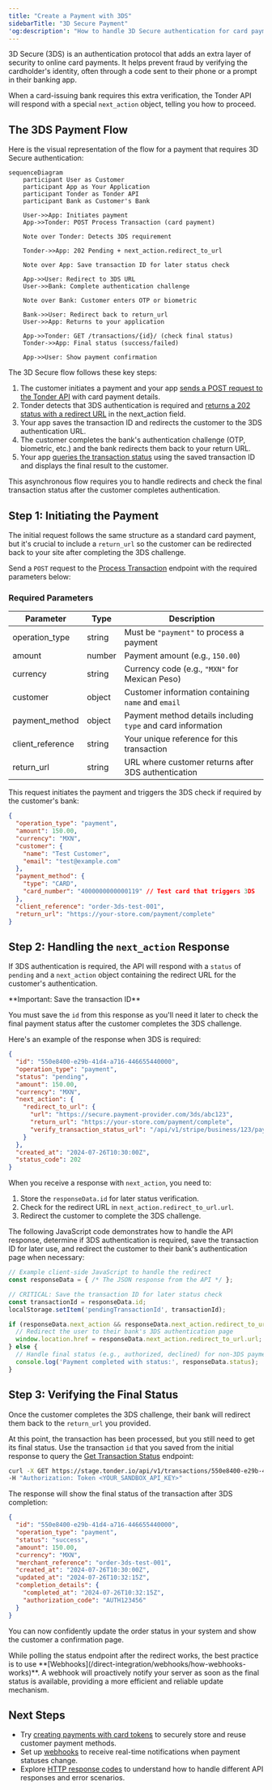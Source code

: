 ```yaml
---
title: "Create a Payment with 3DS"
sidebarTitle: "3D Secure Payment"
'og:description': "How to handle 3D Secure authentication for card payments"
---
```


3D Secure (3DS) is an authentication protocol that adds an extra layer of security to online card payments. It helps prevent fraud by verifying the cardholder's identity, often through a code sent to their phone or a prompt in their banking app.

When a card-issuing bank requires this extra verification, the Tonder API will respond with a special `next_action` object, telling you how to proceed.

## The 3DS Payment Flow

Here is the visual representation of the flow for a payment that requires 3D Secure authentication:

```mermaid
sequenceDiagram
    participant User as Customer
    participant App as Your Application
    participant Tonder as Tonder API
    participant Bank as Customer's Bank
    
    User->>App: Initiates payment
    App->>Tonder: POST Process Transaction (card payment)
    
    Note over Tonder: Detects 3DS requirement
    
    Tonder->>App: 202 Pending + next_action.redirect_to_url
    
    Note over App: Save transaction ID for later status check
    
    App->>User: Redirect to 3DS URL
    User->>Bank: Complete authentication challenge
    
    Note over Bank: Customer enters OTP or biometric
    
    Bank->>User: Redirect back to return_url
    User->>App: Returns to your application
    
    App->>Tonder: GET /transactions/{id}/ (check final status)
    Tonder->>App: Final status (success/failed)
    
    App->>User: Show payment confirmation
```

The 3D Secure flow follows these key steps:

1. The customer initiates a payment and your app [sends a POST request to the Tonder API](#step-1-initiating-the-payment) with card payment details.
2. Tonder detects that 3DS authentication is required and [returns a 202 status with a redirect URL](#step-2-handling-the-next_action-response) in the next_action field.
3. Your app saves the transaction ID and redirects the customer to the 3DS authentication URL.
4. The customer completes the bank's authentication challenge (OTP, biometric, etc.) and the bank redirects them back to your return URL.
5. Your app [queries the transaction status](#step-3-checking-the-final-status) using the saved transaction ID and displays the final result to the customer.

This asynchronous flow requires you to handle redirects and check the final transaction status after the customer completes authentication.

## Step 1: Initiating the Payment

The initial request follows the same structure as a standard card payment, but it's crucial to include a `return_url` so the customer can be redirected back to your site after completing the 3DS challenge.

Send a `POST` request to the [Process Transaction](/reference/process-transaction) endpoint with the required parameters below:

### Required Parameters

| Parameter | Type | Description |
|-----------|------|-------------|
| operation_type | string | Must be `"payment"` to process a payment |
| amount | number | Payment amount (e.g., `150.00`) |
| currency | string | Currency code (e.g., `"MXN"` for Mexican Peso) |
| customer | object | Customer information containing `name` and `email` |
| payment_method | object | Payment method details including `type` and card information |
| client_reference | string | Your unique reference for this transaction |
| return_url | string | URL where customer returns after 3DS authentication |

This request initiates the payment and triggers the 3DS check if required by the customer's bank:

```json Initial Request
{
  "operation_type": "payment",
  "amount": 150.00,
  "currency": "MXN",
  "customer": {
    "name": "Test Customer",
    "email": "test@example.com"
  },
  "payment_method": {
    "type": "CARD",
    "card_number": "4000000000000119" // Test card that triggers 3DS
  },
  "client_reference": "order-3ds-test-001",
  "return_url": "https://your-store.com/payment/complete"
}
```

## Step 2: Handling the `next_action` Response

If 3DS authentication is required, the API will respond with a `status` of `pending` and a `next_action` object containing the redirect URL for the customer's authentication.

<Warning>
**Important: Save the transaction ID**

You must save the `id` from this response as you'll need it later to check the final payment status after the customer completes the 3DS challenge.
</Warning>

Here's an example of the response when 3DS is required:

```json Next Action Response
{
  "id": "550e8400-e29b-41d4-a716-446655440000",
  "operation_type": "payment",
  "status": "pending",
  "amount": 150.00,
  "currency": "MXN",
  "next_action": {
    "redirect_to_url": {
      "url": "https://secure.payment-provider.com/3ds/abc123",
      "return_url": "https://your-store.com/payment/complete",
      "verify_transaction_status_url": "/api/v1/stripe/business/123/payments/456/transactions/789"
    }
  },
  "created_at": "2024-07-26T10:30:00Z",
  "status_code": 202
}
```

When you receive a response with `next_action`, you need to:

1. Store the `responseData.id` for later status verification.
2. Check for the redirect URL in `next_action.redirect_to_url.url`.
3. Redirect the customer to complete the 3DS challenge.

The following JavaScript code demonstrates how to handle the API response, determine if 3DS authentication is required, save the transaction ID for later use, and redirect the customer to their bank's authentication page when necessary:

```javascript
// Example client-side JavaScript to handle the redirect
const responseData = { /* The JSON response from the API */ };

// CRITICAL: Save the transaction ID for later status check
const transactionId = responseData.id;
localStorage.setItem('pendingTransactionId', transactionId);

if (responseData.next_action && responseData.next_action.redirect_to_url) {
  // Redirect the user to their bank's 3DS authentication page
  window.location.href = responseData.next_action.redirect_to_url.url;
} else {
  // Handle final status (e.g., authorized, declined) for non-3DS payments
  console.log('Payment completed with status:', responseData.status);
}
```

## Step 3: Verifying the Final Status

Once the customer completes the 3DS challenge, their bank will redirect them back to the `return_url` you provided.

At this point, the transaction has been processed, but you still need to get its final status. Use the transaction `id` that you saved from the initial response to query the [Get Transaction Status](/reference/get-transaction-status) endpoint:

```bash
curl -X GET https://stage.tonder.io/api/v1/transactions/550e8400-e29b-41d4-a716-446655440000/ \
-H "Authorization: Token <YOUR_SANDBOX_API_KEY>"
```

The response will show the final status of the transaction after 3DS completion:

```json Final Status Response
{
  "id": "550e8400-e29b-41d4-a716-446655440000",
  "operation_type": "payment",
  "status": "success",
  "amount": 150.00,
  "currency": "MXN",
  "merchant_reference": "order-3ds-test-001",
  "created_at": "2024-07-26T10:30:00Z",
  "updated_at": "2024-07-26T10:32:15Z",
  "completion_details": {
    "completed_at": "2024-07-26T10:32:15Z",
    "authorization_code": "AUTH123456"
  }
}
```

You can now confidently update the order status in your system and show the customer a confirmation page.

<Tip>
While polling the status endpoint after the redirect works, the best practice is to use **[Webhooks](/direct-integration/webhooks/how-webhooks-works)**. A webhook will proactively notify your server as soon as the final status is available, providing a more efficient and reliable update mechanism.
</Tip>

## Next Steps

- Try [creating payments with card tokens](/direct-integration/guides/create-payments/create-a-payment-with-a-card-token) to securely store and reuse customer payment methods.
- Set up [webhooks](/direct-integration/webhooks/how-webhooks-works) to receive real-time notifications when payment statuses change.
- Explore [HTTP response codes](/direct-integration/http-response-codes) to understand how to handle different API responses and error scenarios.
